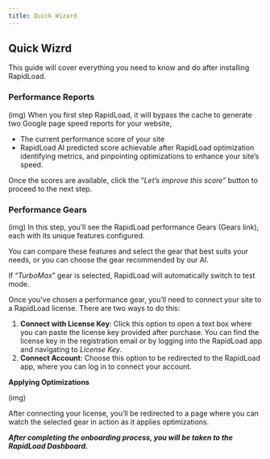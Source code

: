 ```yaml
---
title: Quick Wizard
--- 
```


## Quick Wizrd
This guide will cover everything you need to know and do after installing RapidLoad.

### **Performance Reports**

(img)
When you first step RapidLoad, it will bypass the cache to generate two Google page speed reports for your website, 

*   The current performance score of your site
*   RapidLoad AI predicted score achievable after RapidLoad optimization identifying metrics, and pinpointing optimizations to enhance your site’s speed.

Once the scores are available, click the “_Let’s improve this score_” button to proceed to the next step.

### **Performance Gears**

(img)
In this step, you’ll see the RapidLoad performance Gears (Gears link), each with its unique features configured.

You can compare these features and select the gear that best suits your needs, or you can choose the gear recommended by our AI. 

If “_TurboMax_” gear is selected, RapidLoad will automatically switch to test mode.

Once you've chosen a performance gear, you’ll need to connect your site to a RapidLoad license. There are two ways to do this:

1. **Connect with License Key**: Click this option to open a text box where you can paste the license key provided after purchase. You can find the license key in the registration email or by logging into the RapidLoad app and navigating to _License Key_.
2. **Connect Account**: Choose this option to be redirected to the RapidLoad app, where you can log in to connect your account.

**Applying Optimizations**

(img)

After connecting your license, you’ll be redirected to a page where you can watch the selected gear in action as it applies optimizations.

**_After completing the onboarding process, you will be taken to the RapidLoad Dashboard._**